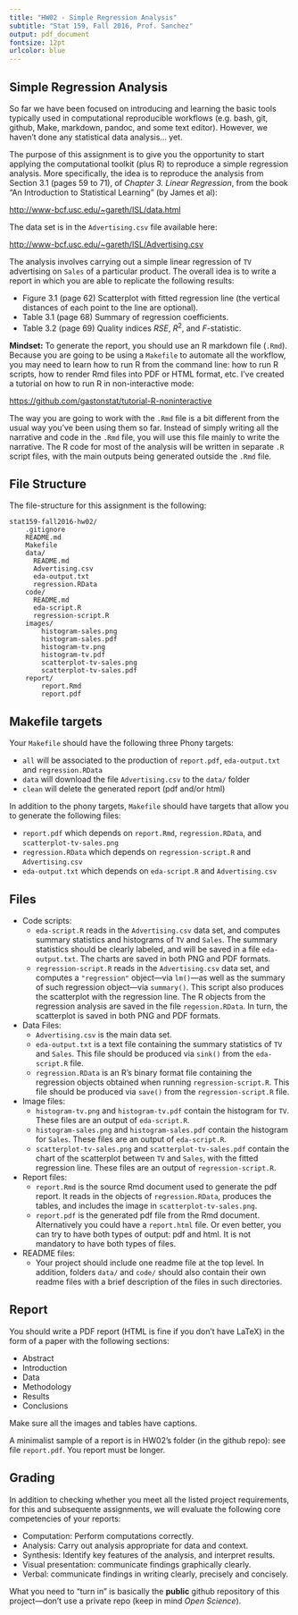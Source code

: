 ```yaml
---
title: "HW02 - Simple Regression Analysis"
subtitle: "Stat 159, Fall 2016, Prof. Sanchez"
output: pdf_document
fontsize: 12pt
urlcolor: blue
---
```


## Simple Regression Analysis

So far we have been focused on introducing and learning the basic tools 
typically used in computational reproducible workflows (e.g. bash, git, github, 
Make, markdown, pandoc, and some text editor). However, we haven't done any
statistical data analysis... yet. 

The purpose of this assignment is to give you the opportunity to start applying 
the computational toolkit (plus R) to reproduce a simple regression analysis. 
More specifically, the idea is to reproduce the analysis from Section 3.1
(pages 59 to 71), of _Chapter 3. Linear Regression_,
from the book "An Introduction to Statistical Learning" (by James et al):

[http://www-bcf.usc.edu/~gareth/ISL/data.html](http://www-bcf.usc.edu/~gareth/ISL/data.html)

The data set is in the `Advertising.csv` file available here:

[http://www-bcf.usc.edu/~gareth/ISL/Advertising.csv](http://www-bcf.usc.edu/~gareth/ISL/Advertising.csv)

The analysis involves carrying out a simple linear regression of `TV` 
advertising on `Sales` of a particular product. The overall idea is to write a 
report in which you are able to replicate the following results:

- Figure 3.1 (page 62) Scatterplot with fitted regression line (the vertical 
distances of each point to the line are optional).
- Table 3.1 (page 68) Summary of regression coefficients.
- Table 3.2 (page 69) Quality indices $RSE$, $R^2$, and $F$-statistic.

__Mindset:__ 
To generate the report, you should use an R markdown file (`.Rmd`). Because
you are going to be using a `Makefile` to automate all the workflow, you may
need to learn how to run R from the command line: how to run R scripts, how
to render Rmd files into PDF or HTML format, etc.
I've created a tutorial on how to run R in non-interactive mode:

[https://github.com/gastonstat/tutorial-R-noninteractive](https://github.com/gastonstat/tutorial-R-noninteractive)

The way you are going to work with the `.Rmd` file is a bit different from the
usual way you've been using them so far. Instead of simply writing all the 
narrative and code in the `.Rmd` file, you will use this file mainly to write 
the narrative. The R code for most of the analysis will be written in separate 
`.R` script files, with the main outputs being generated outside the `.Rmd` file. 


## File Structure

The file-structure for this assignment is the following:

```
stat159-fall2016-hw02/
	.gitignore
	README.md
	Makefile
	data/
	  README.md
	  Advertising.csv
	  eda-output.txt
	  regression.RData
	code/
	  README.md
	  eda-script.R
	  regression-script.R
	images/
		histogram-sales.png
		histogram-sales.pdf
		histogram-tv.png
		histogram-tv.pdf
		scatterplot-tv-sales.png
		scatterplot-tv-sales.pdf
	report/
		report.Rmd
		report.pdf
```


## Makefile targets

Your `Makefile` should have the following three Phony targets:

- `all` will be associated to the production of `report.pdf`, `eda-output.txt` 
and `regression.RData`
- `data` will download the file `Advertising.csv` to the `data/` folder
- `clean` will delete the generated report (pdf and/or html)

In addition to the phony targets, `Makefile` should have targets that allow you 
to generate the following files:

- `report.pdf` which depends on `report.Rmd`, `regression.RData`, and
`scatterplot-tv-sales.png`
- `regression.RData` which depends on `regression-script.R` and `Advertising.csv`
- `eda-output.txt` which depends on `eda-script.R` and `Advertising.csv`


## Files

- Code scripts:
    + `eda-script.R` reads in the `Advertising.csv` data set, and computes 
    summary statistics and histograms of `TV` and `Sales`. The summary
    statistics should be clearly labeled, and will be saved in a file 
    `eda-output.txt`. The charts are saved in both PNG and PDF formats.
    + `regression-script.R` reads in the `Advertising.csv` data set, and computes
    a `"regression"` object---via `lm()`---as well as the summary of such 
    regression object---via `summary()`. This script also produces the 
    scatterplot with the regression line. The R objects from the regression
    analysis are saved in the file `regession.RData`. In turn, the scatterplot
    is saved in both PNG and PDF formats.
- Data Files:
    + `Advertising.csv` is the main data set.
    + `eda-output.txt` is a text file containing the summary statistics of
    `TV` and `Sales`. This file should be produced via `sink()` from the
    `eda-script.R` file.
    + `regression.RData` is an R's binary format file containing the regression
    objects obtained when running `regression-script.R`. This file should be
    produced via `save()` from the `regression-script.R` file.
- Image files:
    + `histogram-tv.png` and `histogram-tv.pdf` contain the histogram for `TV`. 
    These files are an output of `eda-script.R`.
    + `histogram-sales.png` and `histogram-sales.pdf` contain the histogram for 
    `Sales`. These files are an output of `eda-script.R`.
    + `scatterplot-tv-sales.png` and `scatterplot-tv-sales.pdf` contain the 
    chart of the scatterplot between `TV` and `Sales`, with the fitted 
    regression line. These files are an output of `regression-script.R`.
- Report files:
    + `report.Rmd` is the source Rmd document used to generate the pdf report.
    It reads in the objects of `regression.RData`, produces the tables, and 
    includes the image in `scatterplot-tv-sales.png`.
    + `report.pdf` is the generated pdf file from the Rmd document. 
    Alternatively you could have a `report.html` file. Or even better,
    you can try to have both types of output: pdf and html. It is not mandatory
    to have both types of files.
- README files:
    + Your project should include one readme file at the top level. In addition,
    folders `data/` and `code/` should also contain their own readme files
    with a brief description of the files in such directories.
    

## Report

You should write a PDF report (HTML is fine if you don't have LaTeX) in the 
form of a paper with the following sections:

- Abstract
- Introduction
- Data
- Methodology
- Results
- Conclusions

Make sure all the images and tables have captions.

A minimalist sample of a report is in HW02's folder (in the github repo): see 
file `report.pdf`. You report must be longer.


## Grading

In addition to checking whether you meet all the listed project requirements, 
for this and subsequente assignments, we will evaluate the following core 
competencies of your reports:

- Computation: Perform computations correctly.
- Analysis: Carry out analysis appropriate for data and context.
- Synthesis: Identify key features of the analysis, and interpret results.
- Visual presentation: communicate findings graphically clearly.
- Verbal: communicate findings in writing clearly, precisely and concisely.

What you need to "turn in" is basically the __public__ github repository of this project---don't use a private repo (keep in mind _Open Science_).
